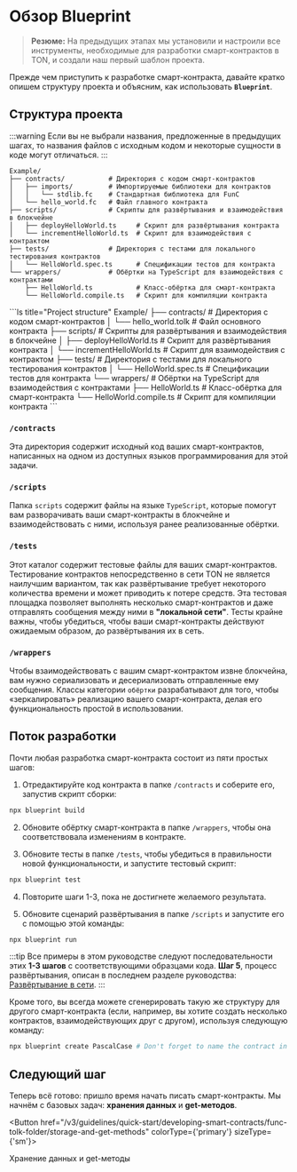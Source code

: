 
# Обзор Blueprint

> **Резюме:** На предыдущих этапах мы установили и настроили все инструменты, необходимые для разработки смарт-контрактов в TON, и создали наш первый шаблон проекта.

Прежде чем приступить к разработке смарт-контракта, давайте кратко опишем структуру проекта и объясним, как использовать **`Blueprint`**.

## Структура проекта

:::warning
Если вы не выбрали названия, предложенные в предыдущих шагах, то названия файлов с исходным кодом и некоторые сущности в коде могут отличаться.
:::

<Tabs groupId="language"><Tabs groupId="language"><TabItem value="FunC" label="FunC">
```ls title="Структура проекта"
Example/
├── contracts/           # Директория с кодом смарт-контрактов
│   ├── imports/         # Импортируемые библиотеки для контрактов
│   │   └── stdlib.fc    # Стандартная библиотека для FunC
│   └── hello_world.fc   # Файл главного контракта
├── scripts/             # Скрипты для развёртывания и взаимодействия в блокчейне
│   ├── deployHelloWorld.ts     # Скрипт для развёртывания контракта
│   └── incrementHelloWorld.ts  # Скрипт для взаимодействия с контрактом
├── tests/               # Директория с тестами для локального тестирования контрактов
│   └── HelloWorld.spec.ts      # Спецификации тестов для контракта
└── wrappers/            # Обёртки на TypeScript для взаимодействия с контрактами
    ├── HelloWorld.ts           # Класс-обёртка для смарт-контракта
    └── HelloWorld.compile.ts   # Скрипт для компиляции контракта
```
</TabItem>
<TabItem value="Tolk" label="Tolk">
```ls title="Project structure"
Example/
├── contracts/           # Директория с кодом смарт-контрактов
│   └── hello_world.tolk # Файл основного контракта
├── scripts/             # Скрипты для развёртывания и взаимодействия в блокчейне
│   ├── deployHelloWorld.ts     # Скрипт для развёртывания контракта
│   └── incrementHelloWorld.ts  # Скрипт для взаимодействия с контрактом
├── tests/               # Директория с тестами для локального тестирования контрактов
│   └── HelloWorld.spec.ts      # Спецификации тестов для контракта
└── wrappers/            # Обёртки на TypeScript для взаимодействия с контрактами
    ├── HelloWorld.ts           # Класс-обёртка для смарт-контракта
    └── HelloWorld.compile.ts   # Скрипт для компиляции контракта
```
</TabItem>
</Tabs>

### `/contracts`

Эта директория содержит исходный код ваших смарт-контрактов, написанных на одном из доступных языков программирования для этой задачи.

### `/scripts`

Папка `scripts` содержит файлы на языке `TypeScript`, которые помогут вам разворачивать ваши смарт-контракты в блокчейне и взаимодействовать с ними, используя ранее реализованные обёртки.

### `/tests`

Этот каталог содержит тестовые файлы для ваших смарт-контрактов. Тестирование контрактов непосредственно в сети TON не является наилучшим вариантом, так как развёртывание требует некоторого количества времени и может приводить к потере средств. Эта тестовая площадка позволяет выполнять несколько смарт-контрактов и даже отправлять сообщения между ними в **"локальной сети"**. Тесты крайне важны, чтобы убедиться, чтобы ваши смарт-контракты действуют ожидаемым образом, до развёртывания их в сеть.

### `/wrappers`

Чтобы взаимодействовать с вашим смарт-контрактом извне блокчейна, вам нужно сериализовать и десериализовать отправленные ему сообщения. Классы категории `обёртки` разрабатывают для того, чтобы «зеркалировать» реализацию вашего смарт-контракта, делая его функциональность простой в использовании.

## Поток разработки

Почти любая разработка смарт-контракта состоит из пяти простых шагов:

1. Отредактируйте код контракта в папке `/contracts` и соберите его, запустив скрипт сборки:

```bash
npx blueprint build
```

2. Обновите обёртку смарт-контракта в папке `/wrappers`, чтобы она соответствовала изменениям в контракте.

3. Обновите тесты в папке `/tests`, чтобы убедиться в правильности новой функциональности, и запустите тестовый скрипт:

```bash
npx blueprint test
```

4. Повторите шаги 1-3, пока не достигнете желаемого результата.

5. Обновите сценарий развёртывания в папке `/scripts` и запустите его с помощью этой команды:

```bash
npx blueprint run
```

:::tip
Все примеры в этом руководстве следуют последовательности этих **1-3 шагов** с соответствующими образцами кода. **Шаг 5**, процесс развёртывания, описан в последнем разделе руководства: [Развёртывание в сети](/ru/v3/guidelines/quick-start/developing-smart-contracts/func-tolk-folder/deploying-to-network/).
:::

Кроме того, вы всегда можете сгенерировать такую же структуру для другого смарт-контракта (если, например, вы хотите создать несколько контрактов, взаимодействующих друг с другом), используя следующую команду:

```bash
npx blueprint create PascalCase # Don't forget to name the contract in PascalCase
```

## Следующий шаг

Теперь всё готово: пришло время начать писать смарт-контракты. Мы начнём с базовых задач: **хранения данных** и **get-методов**.

<Button href="/v3/guidelines/quick-start/developing-smart-contracts/func-tolk-folder/storage-and-get-methods" colorType={'primary'} sizeType={'sm'}>

  Хранение данных и get-методы

</Button>

<Feedback />

